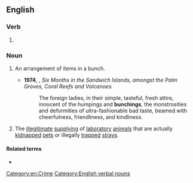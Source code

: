 ==English==

===Verb===
{{head|en|verb form}}

# {{present participle of|en|bunch|nocat=1}}

===Noun===
{{en-noun|~}}

# {{lb|en|countable}} An arrangement of items in a bunch.
#* '''1974''', {{w|Isabella Bird}}, ''Six Months in the Sandwich Islands, amongst the Palm Groves, Coral Reefs and Volcanoes''
#*: The foreign ladies, in their simple, tasteful, fresh attire, innocent of the humpings and '''bunchings''', the monstrosities and deformities of ultra-fashionable bad taste, beamed with cheerfulness, friendliness, and kindliness.
# {{lb|en|uncountable}} The [[illegitimate]] [[supply]]ing of [[laboratory]] [[animal]]s that are actually [[kidnap]]ped [[pet]]s or illegally [[trap]]ped [[stray]]s.

====Related terms====
* {{l|en|buncher}}

[[Category:en:Crime]]
[[Category:English verbal nouns]]